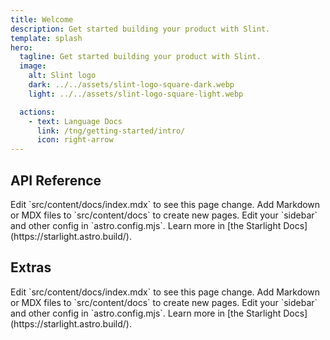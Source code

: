 ```yaml
---
title: Welcome
description: Get started building your product with Slint.
template: splash
hero:
  tagline: Get started building your product with Slint.
  image:
    alt: Slint logo
    dark: ../../assets/slint-logo-square-dark.webp
    light: ../../assets/slint-logo-square-light.webp

  actions:
    - text: Language Docs
      link: /tng/getting-started/intro/
      icon: right-arrow
---
```



## API Reference

<CardGrid >
	<Card title="Rust" icon="pencil">
		Edit `src/content/docs/index.mdx` to see this page change.
	</Card>
	<Card title="C++" icon="add-document">
		Add Markdown or MDX files to `src/content/docs` to create new pages.
	</Card>
	<Card title="TypeScript" icon="setting">
		Edit your `sidebar` and other config in `astro.config.mjs`.
	</Card>
	<Card title="Python" icon="open-book">
		Learn more in [the Starlight Docs](https://starlight.astro.build/).
	</Card>
</CardGrid>

## Extras
<CardGrid >
	<Card title="Update content" icon="pencil">
		Edit `src/content/docs/index.mdx` to see this page change.
	</Card>
	<Card title="Add new content" icon="add-document">
		Add Markdown or MDX files to `src/content/docs` to create new pages.
	</Card>
	<Card title="Configure your site" icon="setting">
		Edit your `sidebar` and other config in `astro.config.mjs`.
	</Card>
	<Card title="Read the docs" icon="open-book">
		Learn more in [the Starlight Docs](https://starlight.astro.build/).
	</Card>
</CardGrid>
